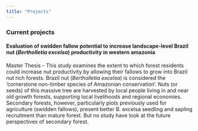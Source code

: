 ```yaml
---
title: "Projects"
---
```


### Current projects
#### Evaluation of swidden fallow potential to increase landscape-level Brazil nut (*Bertholletia excelsa*) productivity in western amazonia
Master Thesis - This study examines the extent to which forest residents could increase nut productivity by allowing their fallows to grow into Brazil nut rich forests. Brazil nut (*Bertholletia excelsa*) is considered the ‘cornerstone non-timber species of Amazonian conservation’. Nuts (or seeds) of this massive tree are harvested by local people living in and near old growth forests, supporting local livelihoods and regional economies. Secondary forests, however, particularly plots previously used for agriculture (swidden fallows), present better B. excelsa seedling and sapling recruitment than mature forest. But no study have look at the future perspectives of secondary forest.
